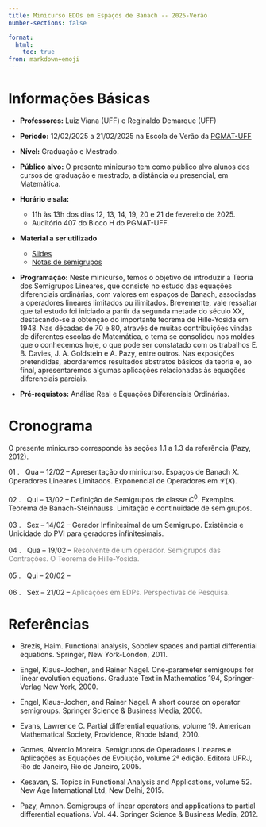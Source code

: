 ```yaml
---
title: Minicurso EDOs em Espaços de Banach -- 2025-Verão
number-sections: false

format:
  html:
    toc: true
from: markdown+emoji
---
```



\begin{equation*}
\begin{cases}
x'(t)={\color{red}A}x+{\color{black}f},& t\in [0,+\infty)\\
x(0)=x_0
\end{cases}
\end{equation*}
\begin{equation*}
x(t)=e^{t\color{red}A}x_0+\int_0^t e^{(t-s){\color{red}A}}f(s)ds
\end{equation*}

# Informações Básicas

- **Professores:** Luiz Viana (UFF) e Reginaldo Demarque (UFF)

- **Período:** 12/02/2025 a 21/02/2025 na Escola de Verão da [PGMAT-UFF](https://pgmat-uff.com.br/verao-2025/)

- **Nível:** Graduação e Mestrado.

- **Público alvo:** O presente minicurso tem como público alvo alunos dos cursos de graduação e mestrado, a distância ou presencial, em Matemática.
    

- **Horário e sala:** \

    - 11h às 13h dos dias 12, 13, 14, 19, 20 e 21 de fevereito de 2025.  
    - Auditório 407 do Bloco H do PGMAT-UFF.

- **Material a ser utilizado**
    - [Slides](curso-semigrupo.pdf)  
    - [Notas de semigrupos](https://reginaldodr.github.io/notas-semigrupos-git/notas-semigrupo.pdf)
    
-  **Programação:**  Neste minicurso, temos o objetivo de introduzir a Teoria dos Semigrupos Lineares, que consiste no estudo das equações diferenciais ordinárias, com valores em espaços de Banach, associadas a operadores lineares limitados ou ilimitados. Brevemente, vale ressaltar que tal estudo foi iniciado a partir da segunda metade do século XX, destacando-se a obtenção do importante teorema de Hille-Yosida em 1948. Nas décadas de 70 e 80, através de muitas contribuições vindas de diferentes escolas de Matemática, o tema se consolidou nos moldes que o conhecemos hoje, o que pode ser constatado com os trabalhos E. B. Davies, J. A. Goldstein e A. Pazy, entre outros. Nas exposições pretendidas, abordaremos resultados abstratos básicos da teoria e, ao final, apresentaremos algumas aplicações relacionadas às equações diferenciais parciais. 

- **Pré-requistos:** Análise Real e Equações Diferenciais Ordinárias.

# Cronograma {#sec-crono}

O presente minicurso corresponde às seções 1.1 a 1.3 da referência (Pazy, 2012).

01 . &nbsp; Qua  --  12/02  --  <span style="color:standard"> Apresentação do minicurso. Espaços de Banach $X$. Operadores Lineares Limitados. Exponencial de Operadores em $\mathcal{L}(X)$.</span> \
\
02 . &nbsp; Qui  --  13/02  --  <span style="color:standard">  Definição de Semigrupos de classe $C^0$. Exemplos. Teorema de Banach-Steinhauss. Limitação  e continuidade de semigrupos. </span> \
\
03 . &nbsp; Sex  --  14/02  --  <span style="color:standard">  Gerador Infinitesimal de um Semigrupo. Existência e Unicidade do PVI para geradores infinitesimais.  </span> \
\
04 . &nbsp; Qua  --  19/02  --  <span style="color:gray"> Resolvente de um operador.  Semigrupos das Contrações. O Teorema de Hille-Yosida. </span> \
\
05 . &nbsp; Qui  --  20/02  --  <span style="color:gray"> </span> \
\
06 . &nbsp; Sex  --  21/02  --  <span style="color:gray"> Aplicações em EDPs. Perspectivas de Pesquisa. </span> \


# Referências {#sec-ref}

-  Brezis, Haim. Functional analysis, Sobolev spaces and partial differential equations. Springer, New York-London, 2011.

- Engel, Klaus-Jochen, and Rainer Nagel. One-parameter semigroups for linear evolution equations. Graduate Text in Mathematics 194, Springer-Verlag New York, 2000.

- Engel, Klaus-Jochen, and Rainer Nagel. A short course on operator semigroups. Springer Science & Business Media, 2006.

- Evans, Lawrence C. Partial differential equations, volume 19. American Mathematical Society, Providence, Rhode Island, 2010.


-  Gomes, Alvercio Moreira. Semigrupos de Operadores Lineares e Aplicações às Equações de Evolução, volume 2ª edição. Editora UFRJ, Rio de Janeiro, Rio de Janeiro, 2005.

-  Kesavan, S. Topics in Functional Analysis and Applications, volume 52. New Age International Ltd, New Delhi, 2015.


- Pazy, Amnon. Semigroups of linear operators and applications to partial differential equations. Vol. 44. Springer Science & Business Media, 2012.

